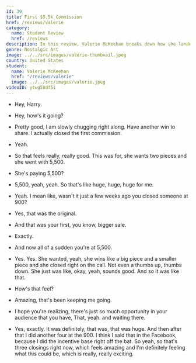 ```yaml
---
id: 39
title: First $5.5k Commission
href: /reviews/valerie
category:
  name: Student Review
  href: /reviews
description: In this review, Valerie McKeehan breaks down how she landed her first $5,500 commission in a few months as the owner and lead designer of Lily and Val.
genre: Nostalgic Art
image: ../../src/images/valerie-thumbnail.jpeg
country: United States
student:
  name: Valerie McKeehan
  href: "/reviews/valerie"
  image: ../../src/images/valerie.jpeg
videoID: ytwg58df5i
---
```


- Hey, Harry.

- Hey, how's it going?

- Pretty good, I am slowly chugging right along. Have another win to share. I actually closed the first commission.

- Yeah.

- So that feels really, really good. This was for, she wants two pieces and she went with 5,500.

- She's paying 5,500?

- 5,500, yeah, yeah. So that's like huge, huge, huge for me.

- Yeah. I mean like, wasn't it just a few weeks ago you closed someone at 900?

- Yes, that was the original.

- And that was your first, you know, bigger sale.

- Exactly.

- And now all of a sudden you're at 5,500.

- Yes. Yes. She wanted, yeah, she wins like a big piece and a smaller piece and she closed right on the call. Not even a thumbs up, thumbs down. She just was like, okay, yeah, sounds good. And so it was like that.

- How's that feel?

- Amazing, that's been keeping me going.

- I hope you're realizing, there's just so much opportunity in your audience that you have, That, yeah. and waiting there.

- Yes, exactly. It was definitely, that was, that was huge. And then after that I did another four at the 900. I think I said that in the Facebook, because I did the incentive base right off the bat. So yeah, so that's three closings right now, which feels amazing and I'm definitely feeling what this could be, which is really, really exciting.
